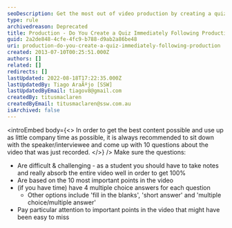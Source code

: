 ```yaml
---
seoDescription: Get the most out of video production by creating a quiz immediately after recording to ensure accurate note-taking and understanding.
type: rule
archivedreason: Deprecated
title: Production - Do You Create a Quiz Immediately Following Production?
guid: 2a2de848-4cfe-4fc9-b788-d9ab2a86be48
uri: production-do-you-create-a-quiz-immediately-following-production
created: 2013-07-10T00:25:51.000Z
authors: []
related: []
redirects: []
lastUpdated: 2022-08-18T17:22:35.000Z
lastUpdatedBy: Tiago AraÃºjo [SSW]
lastUpdatedByEmail: tiagov8@gmail.com
createdBy: titusmaclaren
createdByEmail: titusmaclaren@ssw.com.au
isArchived: false
---
```


<introEmbed
  body={<>
In order to get the best content possible and use up as little company time as possible, it is always recommended to sit down with the speaker/interviewee and come up with 10 questions about the video that was just recorded.
  </>}
/>
Make sure the questions:

- Are difficult & challenging - as a student you should have to take notes and really absorb the entire video well in order to get 100%
- Are based on the 10 most important points in the video
- (if you have time) have 4 multiple choice answers for each question
  - Other options include 'fill in the blanks', 'short answer' and 'multiple choice/multiple answer'
- Pay particular attention to important points in the video that might have been easy to miss
